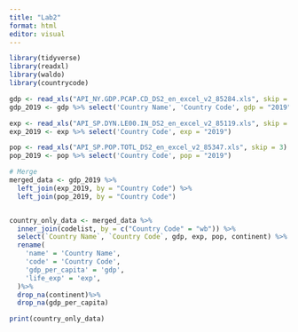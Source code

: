 ```yaml
---
title: "Lab2"
format: html
editor: visual
---
```


```r
library(tidyverse)
library(readxl)
library(waldo)
library(countrycode)

gdp <- read_xls("API_NY.GDP.PCAP.CD_DS2_en_excel_v2_85284.xls", skip = 3)
gdp_2019 <- gdp %>% select('Country Name', 'Country Code', gdp = "2019")

exp <- read_xls("API_SP.DYN.LE00.IN_DS2_en_excel_v2_85119.xls", skip = 3)
exp_2019 <- exp %>% select('Country Code', exp = "2019")

pop <- read_xls("API_SP.POP.TOTL_DS2_en_excel_v2_85347.xls", skip = 3)
pop_2019 <- pop %>% select('Country Code', pop = "2019")

# Merge 
merged_data <- gdp_2019 %>%
  left_join(exp_2019, by = "Country Code") %>%
  left_join(pop_2019, by = "Country Code")


country_only_data <- merged_data %>%
  inner_join(codelist, by = c("Country Code" = "wb")) %>%
  select(`Country Name`, `Country Code`, gdp, exp, pop, continent) %>%
  rename(
    'name' = 'Country Name',
    'code' = 'Country Code',
    'gdp_per_capita' = 'gdp',
    'life_exp' = 'exp',
  )%>%
  drop_na(continent)%>%
  drop_na(gdp_per_capita)

print(country_only_data)

```
